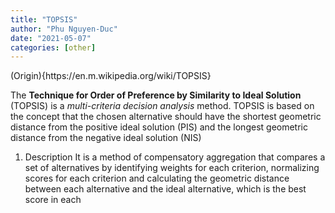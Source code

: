 ```yaml
---
title: "TOPSIS"
author: "Phu Nguyen-Duc"
date: "2021-05-07"
categories: [other]
---
```


(Origin){https://en.m.wikipedia.org/wiki/TOPSIS}

The __Technique for Order of Preference by Similarity to Ideal Solution__ (TOPSIS) is a _multi-criteria decision analysis_ method. TOPSIS is based on the concept that the chosen alternative should have the shortest geometric distance from the positive ideal solution (PIS) and the longest geometric distance from the negative ideal solution (NIS)

1. Description
It is a method of compensatory aggregation that compares a set of alternatives by identifying weights for each criterion, normalizing scores for each criterion and calculating the geometric distance between each alternative and the ideal alternative, which is the best score in each  
